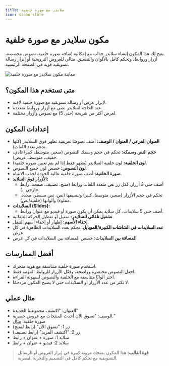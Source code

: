 ```yaml
---
title: سلايدر مع صورة خلفية
icon: sicon-store
---
```


# مكون سلايدر مع صورة خلفية

يتيح لك هذا المكون إنشاء سلايدر جذاب مع إمكانية إضافة صورة خلفية، نصوص مخصصة، أزرار وروابط، وتحكم كامل بالألوان والتنسيق. مثالي للعروض الترويجية أو إبراز رسالة تسويقية قوية في الصفحة الرئيسية.

![معاينة مكون سلايدر مع صورة خلفية](/assets/luxe-salla/home-components/slider-with-background-image.png)

## متى تستخدم هذا المكون؟
- لإبراز عرض أو رسالة تسويقية مع صورة خلفية لافتة.
- عند الحاجة لسلايدر نصي مع أزرار وروابط متعددة.
- لعرض أكثر من شريحة (حتى 5) مع نصوص وأزرار مختلفة.

## إعدادات المكون

- **العنوان الفرعي / العنوان / الوصف:** أضف نصوصًا تعريفية تظهر فوق السلايدر (كلها تدعم تعدد اللغات).
- **حجم النص وسمكه:** تحكم في حجم وسمك النصوص (صغير، متوسط، كبير/عادي، خفيف، متوسط، عريض).
- **لون الخلفية:** لون خلفية السلايدر (يظهر فقط إذا لم يتم تعيين صورة خلفية).
- **لون النصوص:** خصص لون جميع النصوص.
- **صورة الخلفية:** أضف صورة خلفية عالية الجودة لجذب الانتباه.
- **الأزرار فوق السلايد:**
  - أضف حتى 3 أزرار، لكل زر نص متعدد اللغات ورابط (منتج، تصنيف، صفحة، رابط خارجي...).
  - تحكم في حجم الأزرار (صغير، متوسط، كبير) وتنسيقها (نص، نص مسطر، محدد، مملوء) وألوانها (خلفية/نص).
- **السلايدات (Slides):**
  - أضف حتى 5 سلايدات، كل سلايد يمكن أن يكون صورة أو فيديو مع عنوان ورابط.
- **تشغيل تلقائي للسلايدر:** تفعيل أو تعطيل الحركة التلقائية.
- **إخفاء الأسهم:** إظهار أو إخفاء أسهم التنقل.
- **عدد السلايدات في الشاشات الكبيرة/الموبايل:** تحكم بعدد السلايدات الظاهرة في كل عرض.
- **المسافة بين السلايدات:** خصص المسافة بين السلايدات في كل عرض.

## أفضل الممارسات
- استخدم صورة خلفية متناسقة مع هوية متجرك.
- اجعل النصوص مختصرة وواضحة، وفعّل الأزرار للروابط المهمة فقط.
- اختر ألوانًا متناسقة مع الخلفية والنصوص لسهولة القراءة.
- لا تكثر من عدد الأزرار أو السلايدات حتى لا يصبح المكون مزدحمًا.

## مثال عملي

- العنوان: "اكتشف مجموعتنا الجديدة"
- الوصف: "تسوق الآن أحدث المنتجات مع عروض حصرية."
- صورة خلفية: [مثال](https://cdn.salla.network/images/themes/raed/preview-images/slider-products-with-bg.png?v=1.1)
- زر 1: "تسوق الآن" (رابط لمنتج)
- زر 2: "اكتشف المزيد" (رابط تصنيف)
- سلايد 1: صورة + عنوان + رابط
- سلايد 2: فيديو + عنوان + رابط

> **قوة القالب:** هذا المكون يمنحك مرونة كبيرة في إبراز العروض أو الرسائل التسويقية مع تحكم كامل في التصميم والتجربة البصرية.
